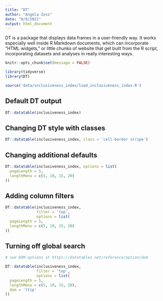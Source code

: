 ```yaml
---
title: "DT"
author: "Angela Zoss"
date: "8/8/2021"
output: html_document
---
```


DT is a package that displays data frames in a user-friendly way. It works especially well inside R Markdown documents, which can incorporate "HTML widgets," or little chunks of website that get built from the R script, incorporating datasets and analyses in really interesting ways.

```r
knitr::opts_chunk$set(message = FALSE)
```

```r

library(tidyverse)
library(DT)

```

```r

source('data/inclusiveness_index/load_inclusiveness_index.R')

```

## Default DT output

```r

DT::datatable(inclusiveness_index)

```

## Changing DT style with classes

```r

DT::datatable(inclusiveness_index, class = 'cell-border stripe')

```

## Changing additional defaults

```r

DT::datatable(inclusiveness_index, options = list(
  pageLength = 5,
  lengthMenu = c(5, 10, 15, 20)
))

```

## Adding column filters

```r

DT::datatable(inclusiveness_index, 
              filter = 'top', 
              options = list(
  pageLength = 5,
  lengthMenu = c(5, 10, 15, 20)
))

```

## Turning off global search

```r

# see DOM options at https://datatables.net/reference/option/dom

DT::datatable(inclusiveness_index, 
              filter = 'top', 
              options = list(
  pageLength = 5,
  lengthMenu = c(5, 10, 15, 20),
  dom = 'ltip'
))

```
